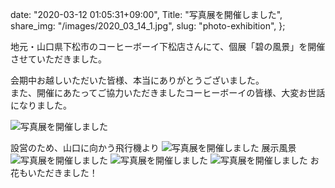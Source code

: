   date: "2020-03-12 01:05:31+09:00",
  Title: "写真展を開催しました",
  share_img: "/images/2020_03_14_1.jpg",
  slug: "photo-exhibition",
};

地元・山口県下松市のコーヒーボーイ下松店さんにて、個展「碧の風景」を開催させていただきました。

会期中お越しいただいた皆様、本当にありがとうございました。<br />
また、開催にあたってご協力いただきましたコーヒーボーイの皆様、大変お世話になりました。

![写真展を開催しました](/images/2020_03_12_1.jpg)

<span className="caption">設営のため、山口に向かう飛行機より</span>
![写真展を開催しました](/images/2020_03_14_1.jpg)
<span className="caption">展示風景</span>
![写真展を開催しました](/images/2020_03_14_2.jpg) ![写真展を開催しました](/images/2020_03_14_3.jpg)
![写真展を開催しました](/images/2020_03_14_4.jpg)
<span className="caption">お花もいただきました！</span>
